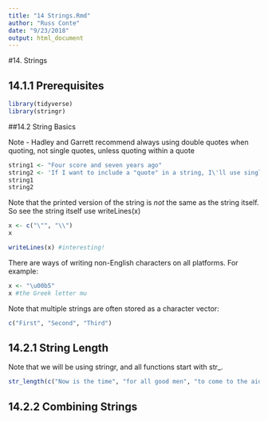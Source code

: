 ```yaml
---
title: "14 Strings.Rmd"
author: "Russ Conte"
date: "9/23/2018"
output: html_document
---
```


#14. Strings

## 14.1.1 Prerequisites

```r
library(tidyverse)
library(stringr)
```

##14.2 String Basics

Note - Hadley and Garrett recommend always using double quotes when quoting, not single quotes, unless quoting within a quote

```r
string1 <- "Four score and seven years ago"
string2 <- 'If I want to include a "quote" in a string, I\'ll use single quotes for the string and double quotes for the quote'
string1
string2
```

Note that the printed version of the string is *not* the same as the string itself. So see the string itself use writeLines(x)

```r
x <- c("\"", "\\")
x

writeLines(x) #interesting!
```

There are ways of writing non-English characters on all platforms. For example:

```r
x <- "\u00b5"
x #the Greek letter mu
```

Note that multiple strings are often stored as a character vector:

```r
c("First", "Second", "Third")
```

## 14.2.1 String Length

Note that we will be using stringr, and all functions start with str_.

```r
str_length(c("Now is the time", "for all good men", "to come to the aid of their country"))
```

## 14.2.2 Combining Strings

